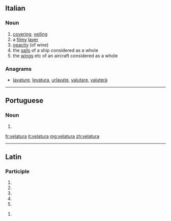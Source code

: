 ==Italian==

===Noun===
{{it-noun|f}}

# [[covering]], [[veiling]]
# a [[filmy]] [[layer]]
# [[opacity]] (of wine)
# the [[sail]]s of a ship considered as a whole
# the [[wing]]s etc of an aircraft considered as a whole

===Anagrams===
* [[lavature#Italian|lavature]], [[levatura#Italian|levatura]], [[urlavate#Italian|urlavate]], [[valutare#Italian|valutare]], [[valuterà#Italian|valuterà]]

----

==Portuguese==

===Noun===
{{pt-noun|f}}

# {{alternative form of|veladura|lang=pt}}

[[fr:velatura]]
[[it:velatura]]
[[mg:velatura]]
[[zh:velatura]]

----
==Latin==

===Participle===
{{la-part-form|vēlātūra}}

# {{inflection of|vēlātūrus||nom|f|s|lang=la}}
# {{inflection of|vēlātūrus||nom|n|p|lang=la}}
# {{inflection of|vēlātūrus||acc|n|p|lang=la}}
# {{inflection of|vēlātūrus||voc|f|s|lang=la}}
# {{inflection of|vēlātūrus||voc|n|p|lang=la}}

{{la-part-form|vēlātūrā}}

# {{inflection of|vēlātūrus||abl|f|s|lang=la}}
{{rfc-auto}}